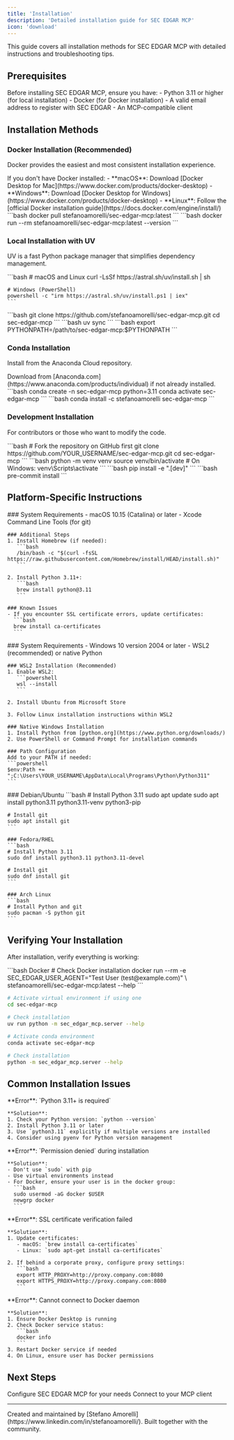 ```yaml
---
title: 'Installation'
description: 'Detailed installation guide for SEC EDGAR MCP'
icon: 'download'
---
```


This guide covers all installation methods for SEC EDGAR MCP with detailed instructions and troubleshooting tips.

## Prerequisites

<Info>
  Before installing SEC EDGAR MCP, ensure you have:
  - Python 3.11 or higher (for local installation)
  - Docker (for Docker installation)
  - A valid email address to register with SEC EDGAR
  - An MCP-compatible client
</Info>

## Installation Methods

### Docker Installation (Recommended)

Docker provides the easiest and most consistent installation experience.

<Steps>
  <Step title="Install Docker">
    If you don't have Docker installed:
    - **macOS**: Download [Docker Desktop for Mac](https://www.docker.com/products/docker-desktop)
    - **Windows**: Download [Docker Desktop for Windows](https://www.docker.com/products/docker-desktop)
    - **Linux**: Follow the [official Docker installation guide](https://docs.docker.com/engine/install/)
  </Step>
  
  <Step title="Pull the Docker Image">
    ```bash
    docker pull stefanoamorelli/sec-edgar-mcp:latest
    ```
  </Step>
  
  <Step title="Verify the Installation">
    ```bash
    docker run --rm stefanoamorelli/sec-edgar-mcp:latest --version
    ```
  </Step>
</Steps>

### Local Installation with UV

UV is a fast Python package manager that simplifies dependency management.

<Steps>
  <Step title="Install UV">
    ```bash
    # macOS and Linux
    curl -LsSf https://astral.sh/uv/install.sh | sh
    
    # Windows (PowerShell)
    powershell -c "irm https://astral.sh/uv/install.ps1 | iex"
    ```
  </Step>
  
  <Step title="Clone the Repository">
    ```bash
    git clone https://github.com/stefanoamorelli/sec-edgar-mcp.git
    cd sec-edgar-mcp
    ```
  </Step>
  
  <Step title="Install Dependencies">
    ```bash
    uv sync
    ```
  </Step>
  
  <Step title="Set Python Path (for development)">
    ```bash
    export PYTHONPATH=/path/to/sec-edgar-mcp:$PYTHONPATH
    ```
  </Step>
</Steps>

### Conda Installation

Install from the Anaconda Cloud repository.

<Steps>
  <Step title="Install Anaconda or Miniconda">
    Download from [Anaconda.com](https://www.anaconda.com/products/individual) if not already installed.
  </Step>
  
  <Step title="Create a New Environment (Optional)">
    ```bash
    conda create -n sec-edgar-mcp python=3.11
    conda activate sec-edgar-mcp
    ```
  </Step>
  
  <Step title="Install the Package">
    ```bash
    conda install -c stefanoamorelli sec-edgar-mcp
    ```
  </Step>
</Steps>

### Development Installation

For contributors or those who want to modify the code.

<Steps>
  <Step title="Fork and Clone">
    ```bash
    # Fork the repository on GitHub first
    git clone https://github.com/YOUR_USERNAME/sec-edgar-mcp.git
    cd sec-edgar-mcp
    ```
  </Step>
  
  <Step title="Create Virtual Environment">
    ```bash
    python -m venv venv
    source venv/bin/activate  # On Windows: venv\Scripts\activate
    ```
  </Step>
  
  <Step title="Install in Development Mode">
    ```bash
    pip install -e ".[dev]"
    ```
  </Step>
  
  <Step title="Install Pre-commit Hooks">
    ```bash
    pre-commit install
    ```
  </Step>
</Steps>

## Platform-Specific Instructions

<Tabs>
  <Tab title="macOS">
    ### System Requirements
    - macOS 10.15 (Catalina) or later
    - Xcode Command Line Tools (for git)
    
    ### Additional Steps
    1. Install Homebrew (if needed):
       ```bash
       /bin/bash -c "$(curl -fsSL https://raw.githubusercontent.com/Homebrew/install/HEAD/install.sh)"
       ```
    
    2. Install Python 3.11+:
       ```bash
       brew install python@3.11
       ```
    
    ### Known Issues
    - If you encounter SSL certificate errors, update certificates:
      ```bash
      brew install ca-certificates
      ```
  </Tab>
  
  <Tab title="Windows">
    ### System Requirements
    - Windows 10 version 2004 or later
    - WSL2 (recommended) or native Python
    
    ### WSL2 Installation (Recommended)
    1. Enable WSL2:
       ```powershell
       wsl --install
       ```
    
    2. Install Ubuntu from Microsoft Store
    
    3. Follow Linux installation instructions within WSL2
    
    ### Native Windows Installation
    1. Install Python from [python.org](https://www.python.org/downloads/)
    2. Use PowerShell or Command Prompt for installation commands
    
    ### Path Configuration
    Add to your PATH if needed:
    ```powershell
    $env:Path += ";C:\Users\YOUR_USERNAME\AppData\Local\Programs\Python\Python311"
    ```
  </Tab>
  
  <Tab title="Linux">
    ### Debian/Ubuntu
    ```bash
    # Install Python 3.11
    sudo apt update
    sudo apt install python3.11 python3.11-venv python3-pip
    
    # Install git
    sudo apt install git
    ```
    
    ### Fedora/RHEL
    ```bash
    # Install Python 3.11
    sudo dnf install python3.11 python3.11-devel
    
    # Install git
    sudo dnf install git
    ```
    
    ### Arch Linux
    ```bash
    # Install Python and git
    sudo pacman -S python git
    ```
  </Tab>
</Tabs>

## Verifying Your Installation

After installation, verify everything is working:

<CodeGroup>
```bash Docker
# Check Docker installation
docker run --rm -e SEC_EDGAR_USER_AGENT="Test User (test@example.com)" \
  stefanoamorelli/sec-edgar-mcp:latest --help
```

```bash Local/UV
# Activate virtual environment if using one
cd sec-edgar-mcp

# Check installation
uv run python -m sec_edgar_mcp.server --help
```

```bash Conda
# Activate conda environment
conda activate sec-edgar-mcp

# Check installation
python -m sec_edgar_mcp.server --help
```
</CodeGroup>

## Common Installation Issues

<AccordionGroup>
  <Accordion title="Python version mismatch" icon="python">
    **Error**: `Python 3.11+ is required`
    
    **Solution**:
    1. Check your Python version: `python --version`
    2. Install Python 3.11 or later
    3. Use `python3.11` explicitly if multiple versions are installed
    4. Consider using pyenv for Python version management
  </Accordion>
  
  <Accordion title="Permission denied errors" icon="lock">
    **Error**: `Permission denied` during installation
    
    **Solution**:
    - Don't use `sudo` with pip
    - Use virtual environments instead
    - For Docker, ensure your user is in the docker group:
      ```bash
      sudo usermod -aG docker $USER
      newgrp docker
      ```
  </Accordion>
  
  <Accordion title="Network/SSL errors" icon="shield-halved">
    **Error**: SSL certificate verification failed
    
    **Solution**:
    1. Update certificates:
       - macOS: `brew install ca-certificates`
       - Linux: `sudo apt-get install ca-certificates`
    
    2. If behind a corporate proxy, configure proxy settings:
       ```bash
       export HTTP_PROXY=http://proxy.company.com:8080
       export HTTPS_PROXY=http://proxy.company.com:8080
       ```
  </Accordion>
  
  <Accordion title="Docker connection issues" icon="docker">
    **Error**: Cannot connect to Docker daemon
    
    **Solution**:
    1. Ensure Docker Desktop is running
    2. Check Docker service status:
       ```bash
       docker info
       ```
    3. Restart Docker service if needed
    4. On Linux, ensure user has Docker permissions
  </Accordion>
</AccordionGroup>

## Next Steps

<CardGroup cols={2}>
  <Card
    title="Configuration"
    icon="gear"
    href="/sec-edgar-mcp-docs/setup/configuration"
  >
    Configure SEC EDGAR MCP for your needs
  </Card>
  <Card
    title="Client Integration"
    icon="plug"
    href="/sec-edgar-mcp-docs/setup/client-integration"
  >
    Connect to your MCP client
  </Card>
</CardGroup>

---

<Note>
Created and maintained by [Stefano Amorelli](https://www.linkedin.com/in/stefanoamorelli/). Built together with the community.
</Note>